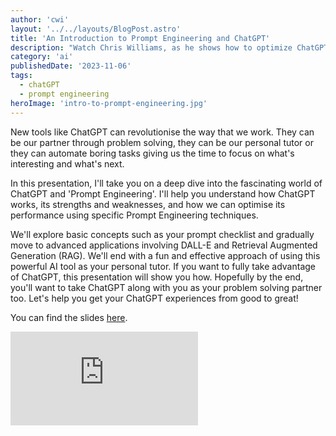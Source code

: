 ```yaml
---
author: 'cwi'
layout: '../../layouts/BlogPost.astro'
title: 'An Introduction to Prompt Engineering and ChatGPT'
description: "Watch Chris Williams, as he shows how to optimize ChatGPT performance using specific Prompt Engineering techniques"
category: 'ai'
publishedDate: '2023-11-06'
tags:
  - chatGPT
  - prompt engineering
heroImage: 'intro-to-prompt-engineering.jpg'
---
```


New tools like ChatGPT can revolutionise the way that we work. They can be our partner through problem solving, they can be our personal tutor  or they can automate boring tasks giving us the time to focus on what's interesting and what's next.

In this presentation, I'll take you on a deep dive into the fascinating world of ChatGPT and 'Prompt Engineering'. I'll help you understand how ChatGPT works, its strengths and weaknesses, and how we can optimise its performance using specific Prompt Engineering techniques. 

We'll explore basic concepts such as your prompt checklist and gradually move to advanced applications involving DALL-E and Retrieval Augmented Generation (RAG). We'll end with a fun and effective approach of using this powerful AI tool as your personal tutor. If you want to fully take advantage of ChatGPT, this presentation will show you how. Hopefully by the end, you'll want to take ChatGPT along with you as your problem solving partner too. Let's help you get your ChatGPT experiences from good to great!

You can find the slides [here](/public/slides/cwi-intro-to-prompt-engineering.pdf).

<iframe
  class='aspect-video w-full'
  src="https://www.youtube.com/embed/Fl8t1FEVMUo"
  title="JUXT Safari — An Introduction to Prompt Engineering and ChatGPT"
  frameborder="0"
  allow="accelerometer; autoplay; clipboard-write; encrypted-media; gyroscope; picture-in-picture; web-share"
  allowfullscreen
></iframe>

